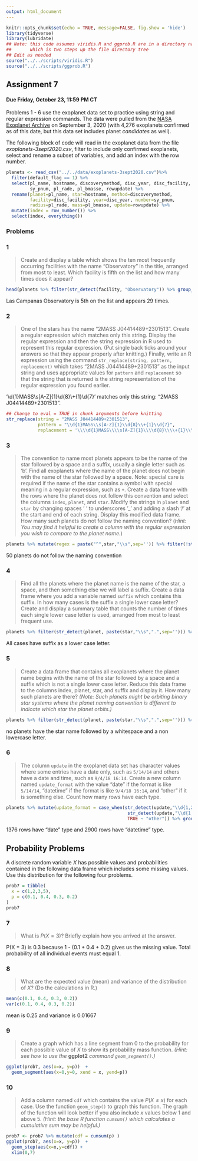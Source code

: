 ---
output: html_document
---

```{r setup, include=FALSE}
knitr::opts_chunk$set(echo = TRUE, message=FALSE, fig.show = 'hide')
library(tidyverse)
library(lubridate)
## Note: this code assumes viridis.R and ggprob.R are in a directory named scripts
##       which is two steps up the file directory tree
## Edit as needed
source("../../scripts/viridis.R")
source("../../scripts/ggprob.R")
```

## Assignment 7

#### Due Friday, October 23, 11:59 PM CT

Problems 1 - 6 use the exoplanet data set to practice using string and regular expression commands.
The data were pulled from the [NASA Exoplanet Archive](https://exoplanetarchive.ipac.caltech.edu/index.html) on September 3, 2020 (with 4,276 exoplanets confirmed as of this date, but this data set includes planet *candidates* as well).


The following block of code will read in the exoplanet data from the file *exoplanets-3sept2020.csv*, filter to include only confirmed exoplanets,
select and rename a subset of variables,
and add an index with the row number.

```{r}
planets <- read_csv("../../data/exoplanets-3sept2020.csv")%>%
  filter(default_flag == 1) %>%
  select(pl_name, hostname, discoverymethod, disc_year, disc_facility,
         sy_pnum, pl_rade, pl_bmasse, rowupdate) %>%
  rename(planet=pl_name, star=hostname, method=discoverymethod,
         facility=disc_facility, year=disc_year, number=sy_pnum,
         radius=pl_rade, mass=pl_bmasse, update=rowupdate) %>% 
  mutate(index = row_number()) %>% 
  select(index, everything())
```

### Problems

### 1

> Create and display a table which shows the ten most frequently occurring facilities with the name "Observatory" in the title,
arranged from most to least.
Which facility is fifth on the list and how many times does it appear?

```{r}
head(planets %>% filter(str_detect(facility, "Observatory")) %>% group_by(facility) %>% summarize(freq=n()) %>% arrange(desc(freq)),10)
```

Las Campanas Observatory is 5th on the list and appears 29 times.

### 2

> One of the stars has the name "2MASS J04414489+2301513".
Create a regular expression which matches only this string.
Display the regular expression and then the string expression in R used to represent this regular expression.
(Put single back ticks around your answers so that they appear properly after knitting.)
Finally, write an R expression using the command `str_replace(string, pattern, replacement)`
which takes "2MASS J04414489+2301513" as the input string
and uses appropriate values for `pattern` and `replacement` so that the string that is returned is the string representation of the regular expression you found earlier.

'\\d{1}MASS\\s[A-Z]{1}\\d{8}\\+{1}\\d{7}' matches only this string: "2MASS J04414489+2301513".

```{r, eval = TRUE}
## Change to eval = TRUE in chunk arguments before knitting
str_replace(string = "2MASS J04414489+2301513",
            pattern = "\\d{1}MASS\\s[A-Z]{1}\\d{8}\\+{1}\\d{7}",
            replacement = '\\\\d{1}MASS\\\\s[A-Z]{1}\\\\d{8}\\\\+{1}\\\\d{7}')
```



### 3

> The convention to name most planets appears to be the name of the star followed by a space and a suffix, usually a single letter such as 'b'.
Find all exoplanets where the name of the planet does not begin with the name of the star followed by a space.
Note: special care is required if the name of the star contains a symbol with special meaning in a regular expression, such as `+`.
Create a data frame with the rows where the planet does not follow this convention and select the columns `index`, `planet`, and `star`.
Modify the strings in `planet` and `star` by changing spaces ' ' to underscores '_' and adding a slash '/' at the start and end of each string.
Display this modified data frame.
How many such planets do not follow the naming convention?
(*Hint: You may find it helpful to create a column with the regular expression you wish to compare to the planet name.*)

```{r}
planets %>% mutate(regex = paste("^",star,"\\s",sep='')) %>% filter(!str_detect(planet, regex)) %>% select(index,planet,star) %>% mutate(planet = str_replace(paste("/",planet,"/",sep=''),' ',"_")) %>% mutate(star = str_replace(paste("/",star,"/",sep=''),' ',"_"))
```

50 planets do not follow the naming convention



### 4

> Find all the planets where the planet name is the name of the star, a space, and then something else we will label a suffix.
Create a data frame where you add a variable named `suffix` which contains this suffix.
In how many cases is the suffix a single lower case letter?
Create and display a summary table that counts the number of times each single lower case letter is used, arranged from most to least frequent use.

```{r}
planets %>% filter(str_detect(planet, paste(star,"\\s",".",sep=''))) %>% mutate(suffix = word(planet, -1)) %>% group_by(suffix) %>% summarize(count = n())
```

All cases have suffix as a lower case letter.



### 5

> Create a data frame that contains all exoplanets where the planet name begins with the name of the star followed by a space and a suffix which is not a single lower case letter.
Reduce this data frame to the columns index, planet, star, and suffix and display it.
How many such planets are there?
*(Note: Such planets might be orbiting binary star systems where the planet naming convention is different to indicate which star the planet orbits.)*

```{r}
planets %>% filter(str_detect(planet, paste(star,"\\s",".",sep=''))) %>% mutate(suffix = word(planet, -1)) %>% filter(suffix==toupper(suffix)) %>% group_by(suffix) %>% summarize(count = n())
```

no planets have the star name followed by a whitespace and a non lowercase letter.


### 6

> The column `update` in the exoplanet data set has character values where some entries have a date only, such as `5/14/14` and others have a date and time, such as `9/4/18 16:14`.
Create a new column named `update_format` with the value "date" if the format is like `5/14/14`, "datetime" if the format is like `9/4/18 16:14`, and "other" if it is something else.
Count how many rows have each type.

```{r}
planets %>% mutate(update_format = case_when(str_detect(update,"\\d{1,2}/\\d{1,2}/\\d{1,2}$") ~ "date",
                                              str_detect(update,"\\d{1,2}:\\d{1,2}$") ~ "datetime",
                                              TRUE ~ "other")) %>% group_by(update_format) %>% summarize(count = n())
```

1376 rows have "date" type and 2900 rows have "datetime" type.


## Probability Problems

A discrete random variable $X$ has possible values and probabilities contained in the following data frame which includes some missing values.
Use this distribution for the following four problems.

```{r}
prob7 = tibble(
  x = c(1,2,3,5),
  p = c(0.1, 0.4, 0.3, 0.2)
)
prob7
```

### 7

> What is $P(X = 3)$? Briefly explain how you arrived at the answer.

P(X = 3) is 0.3  because 1 - (0.1 + 0.4 + 0.2) gives us the missing value. Total probability of all individual events must equal 1.


### 8

> What are the expected value (mean) and variance of the distribution of $X$? (Do the calculations in R.)

``` {r}
mean(c(0.1, 0.4, 0.3, 0.2))
var(c(0.1, 0.4, 0.3, 0.2))
```
mean is 0.25 and variance is 0.01667



### 9

> Create a graph which has a line segment from 0 to the probability for each possible value of $X$ to show its probability mass function.
*(Hint: see how to use the* **ggplot2** *command `geom_segment()`.)*

```{r}
ggplot(prob7, aes(x=x, y=p))  +
  geom_segment(aes(x=0,y=0, xend = x, yend=p))
```


### 10 

> Add a column named `cdf` which contains the value $P(X \le x)$ for each case.
Use the function `geom_step()` to graph this function.
The graph of the function will look better if you also include $x$ values below 1 and above 5.
*(Hint: the base R function `cumsum()` which calculates a cumulative sum may be helpful.)*

```{r}
prob7 <- prob7 %>% mutate(cdf = cumsum(p) )
ggplot(prob7, aes(x=x, y=p))  +
  geom_step(aes(x=x,y=cdf)) +
  xlim(0,7)

```


